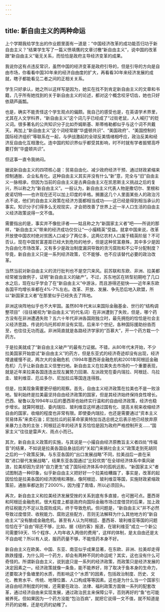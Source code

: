 ```yaml
---
---
---
```

title: 新自由主义的两种命运
---







上个学期我给学生出的作业题里面有一道是：“中国经济改革的成功能否归功于新自由主义？”结果学生写了一篇义愤填膺的文章讨檄“新自由主义”，说中国的改革跟“新自由主义”毫无关系，而恰恰是政府主导经济变革的成果。

我说你这有点违反常识，虽然中国的经济变革是政府引导的，但是引导的方向是自由市场，你看看中国30年来的经济自由度的扩大，再看看30年来经济发展的成就，瞎子都能看见二者之间的正相关关系。

学生只好承认，她之所以这样写是因为，她实在找不到肯定新自由主义的文章和书籍，几乎所有她找到的关于新自由主义的论述，都对这个概念咬牙切齿，她也只好依葫芦画瓢。

也是，确实不能责怪这个学生观点的偏颇。我自己的感受也是，在英语学术界里，尤其在人文学科界，“新自由主义”这个词几乎已经成了“过街老鼠，人人喊打”的贬义词。很多著名的公共知识分子比如乔姆斯基、斯蒂格勒都似乎与这个词不共戴天。再加上“新自由主义”这个词经常跟“华盛顿共识”、“美国政府”、“美国控制的国际经济组织”等联系在一起，与伊战激起的全球反美情绪相呼应，政治反美和经济反自由化互相激化。连中国的知识界似乎都受其影响，时不时就有学者振臂高呼要打倒“华盛顿共识”。

但这事一直令我纳闷。

据说新自由主义的四项核心是：贸易自由化、减少政府经济干预、通过财政紧缩来控制通胀、企业私有化。这种自由主义其实并没有什么“新”意，完全与“旧”自由主义一脉相承，但因为当前的自由主义是古典自由主义在凯恩斯主义挑战之后的复兴，所以称之为“新自由主义”。一般认为，新自由主义代表人物是撒切尔、里根和皮诺切特——也许现在还可以加上印度的辛格。搁置这几个人里面某些人的政治污点不说，他们的自由主义政策在经济方面都相当成功——这已经是得到相当承认的事实。知识分子们得多么无视现实，才会把改善了世界上近一半人口生活的自由主义经济政策说得一文不值。

需要指出的是，事实并不像批评者——姑且称之为“新国家主义者”吧——所说的那样，“新自由主义”带来的经济成功仅仅让“一小撮精英”受益。就拿中国来说，改革开放使中国农村绝对贫困人口减少了两亿多，这两亿农村人口属于精英阶层？不可否认，现在中国贫富差距已经大到危险的地步，但是这种贫富悬殊，其中多少是因为自由化市场改革，又有多少是政治制度漏洞导致的贪污腐败和不公平分配制度？毕竟，新自由主义只是一系列经济政策，它不能够、也不应该替代必要的政治改革。

当然当前对新自由主义的流行批判也不是空穴来风。前苏联和东欧、非洲、拉美都经常被当做例子，证明“新自由主义的破产”。不过，苏东地区在转型初期呛了几口水之后，现在似乎学会了在“新自由主义”中游泳，而且游得还挺快——近年来东欧各国平均增长率都在4%-7%左右。改革、开放、发展、争先恐后地入欧盟，所以“新国家主义者”在那里似乎已经失去了阵地。

非洲这块阵地似乎也不大牢固。虽然80年代末以来国际金融基金、世行的“结构调整项目”（往往被视为“新自由主义”的代名词）在非洲遭到了失败，但是，哪个药方没有在非洲遭遇失败？五六十年代非洲各国刚独立时，最先拥抱的恰恰是社会主义经济思路，传说的乌托邦却并没有实现。后来半个世纪，各种国际援助纷沓而至，也往往无功而返。非洲简直就是各路经济学家的“百慕大”，开一个药方栽一个药方。

于是拉美就成了“新自由主义破产”的最有力证据。不错，从80年代末开始，不少拉美国家开始尝试“新自由主义”的药方，但是东亚式的经济奇迹却没有出现，经济增速缓慢不说，两次大的金融危机（1994年墨西哥金融危机和2001年阿根廷金融危机）几乎让新自由主义信誉扫地。新自由主义在拉美失去市场的一个重要表现，就是近年来拉美各国连连出现左翼势力回潮、左派政党在委内瑞拉、阿根廷、乌拉圭、玻利维亚、厄瓜多尔、尼加拉瓜等国连连得胜。

但是，拉美现象需要更仔细的观察。首先，自由主义经济政策在拉美也不是一败涂地。智利始终是拉美最坚持自由经济政策的国家，但是其经济始终保持良性增长。巴西、秘鲁以及1994年以后的墨西哥也始终实行温和的自由经济政策，经济也稳步增长。就算阿根廷、委内瑞拉、玻利维亚这样通过国有化、提高关税来收缩经济自由的国家，收缩的程度也非常有限。即使委内瑞拉，也还是需要通过“资本主义贸易体系”来卖石油；尼加拉瓜的前革命家奥特加当选总统之后表示他已经放弃原来暴力土改的主张；阿根廷近年的经济复苏恰恰是因为政府严格控制开支……“国家主义”往往是雷声大、雨点小而已。

其次，新自由主义政策的实施，与其说是一小撮自由经济原教旨主义者四处“传福音”的结果，不如说是拉美各国自身战后的“关起门来搞社会主义”政策走到死胡同之后的一个政策反弹。与东亚各国的“出口发展战略”不同，拉美战后一直在采取“进口替代发展战略”，结果东亚各国通过“比较优势”在全球经济体系中乘风破浪，拉美却因为坚持“自力更生”成了国际经济体系中的孤帆远影。“新国家主义”者试图制造一种印象，似乎新自由主义把好好一个拉美给糟蹋了，事实是，改革的起因恰恰是拉美各国的经济困境和滞胀，像阿根廷、玻利维亚等国，实施财政紧缩政策前，通胀率都达到了2000%，因为撞了南墙，所以必须回头。

再次，新自由主义和拉美经济发展受挫的关系到底有多直接，也可圈可点。墨西哥和阿根廷金融危机，很大程度上都是政府向国际金融市场过度借贷的后果，加上政府征税能力不足以及腐败成风，终于导致危机。但问题是，“新自由主义”并不必然导致过度借贷、收税能力、腐败这些配方，否则无法解释为什么其他地方的“新自由主义”没有酿成金融危机。甚至有人认为阿根廷、墨西哥、玻利维亚等国的问题恰恰在于“自由”得还不够，比如，据《纽约客》报道，在玻利维亚“成立一个新公司需要59天、15个程序、人均年收入两倍的费用”，这样的体制，是太自由还是太不自由呢？所以有人说，服药药量不够，不能怪药本身不好。

新自由主义在欧美、中国、东亚、南亚似乎成果显著，在东欧、非洲、拉美却走得跌跌撞撞，为什么同一个药方，却会有两种不同的命运呢？其实，这也没有什么可奇怪的。所谓新自由主义，说到底只是一系列的经济政策，而政策只是经济发展的决定因素之一。经济政策就像一条鱼，能不能养好，除了取决于鱼本身的生命力，还要取决于鱼塘里的水质，而影响这个“水质”的因素，包括政治制度、历史、文化、教育水平、传统、地理位置、人口构成等等因素。这也是为什么当一个国家引进自由经济制度的时候，还需要在政治、法律、福利政策方面做一系列的配套改革，通过经济自由来实现发展，通过政治民主来保障公平，否则再好的“鱼”也可能被养死。但如果因为一个药方没能“包治百病”，就把它说得一文不值，就不知道是开药的幼稚，还是吃药的幼稚了。